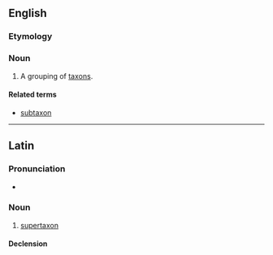 ==English==

===Etymology===
{{prefix|en|super|taxon}}

===Noun===
{{en-noun|supertaxa}}

# {{lb|en|taxonomy}} A grouping of [[taxon]]s.

====Related terms====
* [[subtaxon]]

----

==Latin==

===Pronunciation===
* {{la-IPA|supertaxon}}

===Noun===
{{la-noun|supertaxon|supertaxī|n|second}}

# [[#English|supertaxon]]

====Declension====
{{la-ndecl|supertaxon<2>}}
